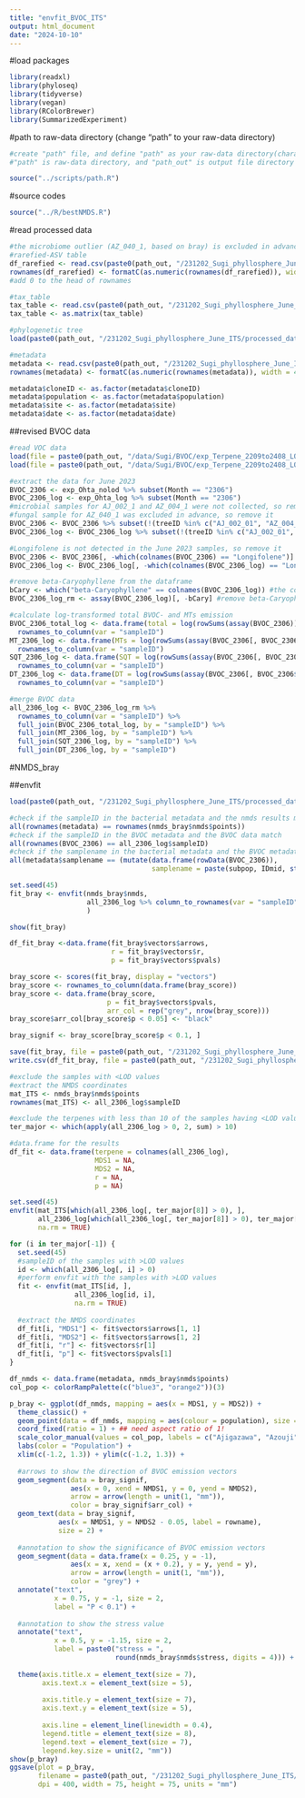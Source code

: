 ```yaml
---
title: "envfit_BVOC_ITS"
output: html_document
date: "2024-10-10"
---
```


#load packages

```r
library(readxl)
library(phyloseq)
library(tidyverse)
library(vegan)
library(RColorBrewer)
library(SummarizedExperiment)
```

#path to raw-data directory (change "path" to your raw-data directory)

```r
#create "path" file, and define "path" as your raw-data directory(character vector) in the file
#"path" is raw-data directory, and "path_out" is output file directory

source("../scripts/path.R")
```

#source codes

```r
source("../R/bestNMDS.R")
```

#read processed data

```r
#the microbiome outlier (AZ_040_1, based on bray) is excluded in advance
#rarefied-ASV table
df_rarefied <- read.csv(paste0(path_out, "/231202_Sugi_phyllosphere_June_ITS/processed_data/BVOC/df_rarefied_ITS_BVOC.csv"), row.names = 1)
rownames(df_rarefied) <- formatC(as.numeric(rownames(df_rarefied)), width = 4, flag = "0") 
#add 0 to the head of rownames

#tax_table
tax_table <- read.csv(paste0(path_out, "/231202_Sugi_phyllosphere_June_ITS/processed_data/tax_table2_ITS.csv"), row.names = 1)
tax_table <- as.matrix(tax_table)

#phylogenetic tree
load(paste0(path_out, "/231202_Sugi_phyllosphere_June_ITS/processed_data/trees.Rdata"))

#metadata
metadata <- read.csv(paste0(path_out, "/231202_Sugi_phyllosphere_June_ITS/processed_data/BVOC/metadata_ITS_BVOC.csv"), row.names = 1)
rownames(metadata) <- formatC(as.numeric(rownames(metadata)), width = 4, flag = "0")

metadata$cloneID <- as.factor(metadata$cloneID)
metadata$population <- as.factor(metadata$population)
metadata$site <- as.factor(metadata$site)
metadata$date <- as.factor(metadata$date)
```

##revised BVOC data

```r
#read VOC data
load(file = paste0(path_out, "/data/Sugi/BVOC/exp_Terpene_2209to2408_LODrev_nolod.Rdata"))
load(file = paste0(path_out, "/data/Sugi/BVOC/exp_Terpene_2209to2408_LODrev_log.Rdata"))

#extract the data for June 2023
BVOC_2306 <- exp_Ohta_nolod %>% subset(Month == "2306")
BVOC_2306_log <- exp_Ohta_log %>% subset(Month == "2306")
#microbial samples for AJ_002_1 and AZ_004_1 were not collected, so remove them
#fungal sample for AZ_040_1 was excluded in advance, so remove it
BVOC_2306 <- BVOC_2306 %>% subset(!(treeID %in% c("AJ_002_01", "AZ_004_01", "AZ_040_01")))
BVOC_2306_log <- BVOC_2306_log %>% subset(!(treeID %in% c("AJ_002_01", "AZ_004_01", "AZ_040_01")))

#Longifolene is not detected in the June 2023 samples, so remove it
BVOC_2306 <- BVOC_2306[, -which(colnames(BVOC_2306) == "Longifolene")]
BVOC_2306_log <- BVOC_2306_log[, -which(colnames(BVOC_2306_log) == "Longifolene")]

#remove beta-Caryophyllene from the dataframe
bCary <- which("beta-Caryophyllene" == colnames(BVOC_2306_log)) #the column number of beta-Caryophyllene
BVOC_2306_log_rm <- assay(BVOC_2306_log)[, -bCary] #remove beta-Caryophyllene
```

```r
#calculate log-transformed total BVOC- and MTs emission
BVOC_2306_total_log <- data.frame(total = log(rowSums(assay(BVOC_2306)), base = 10)) %>%
  rownames_to_column(var = "sampleID")
MT_2306_log <- data.frame(MTs = log(rowSums(assay(BVOC_2306[, BVOC_2306$mol_weight == "Mono"])) + 1, base = 10)) %>%
  rownames_to_column(var = "sampleID")
SQT_2306_log <- data.frame(SQT = log(rowSums(assay(BVOC_2306[, BVOC_2306$mol_weight == "Sesqui"])) + 1, base = 10)) %>%
  rownames_to_column(var = "sampleID")
DT_2306_log <- data.frame(DT = log(rowSums(assay(BVOC_2306[, BVOC_2306$mol_weight == "Di"])) + 1, base = 10)) %>%
  rownames_to_column(var = "sampleID")

#merge BVOC data
all_2306_log <- BVOC_2306_log_rm %>%
  rownames_to_column(var = "sampleID") %>%
  full_join(BVOC_2306_total_log, by = "sampleID") %>%
  full_join(MT_2306_log, by = "sampleID") %>%
  full_join(SQT_2306_log, by = "sampleID") %>%
  full_join(DT_2306_log, by = "sampleID")
```

#NMDS_bray

##envfit

```r
load(paste0(path_out, "/231202_Sugi_phyllosphere_June_ITS/processed_data/BVOC/NMDS_bray_ITS_BVOC2306.Rdata"))

#check if the sampleID in the bacterial metadata and the nmds results match
all(rownames(metadata) == rownames(nmds_bray$nmds$points))
#check if the sampleID in the BVOC metadata and the BVOC data match
all(rownames(BVOC_2306) == all_2306_log$sampleID)
#check if the samplename in the bacterial metadata and the BVOC metadata match
all(metadata$samplename == (mutate(data.frame(rowData(BVOC_2306)), 
                                   samplename = paste(subpop, IDmid, str_sub(cloneID, 2), sep = "_"))$samplename))
```

```r
set.seed(45)
fit_bray <- envfit(nmds_bray$nmds, 
                   all_2306_log %>% column_to_rownames(var = "sampleID"),
                   )

show(fit_bray)

df_fit_bray <-data.frame(fit_bray$vectors$arrows, 
                         r = fit_bray$vectors$r, 
                         p = fit_bray$vectors$pvals)

bray_score <- scores(fit_bray, display = "vectors")
bray_score <- rownames_to_column(data.frame(bray_score))
bray_score <- data.frame(bray_score, 
                        p = fit_bray$vectors$pvals, 
                        arr_col = rep("grey", nrow(bray_score)))
bray_score$arr_col[bray_score$p < 0.05] <- "black"

bray_signif <- bray_score[bray_score$p < 0.1, ]

save(fit_bray, file = paste0(path_out, "/231202_Sugi_phyllosphere_June_ITS/analysis/envfit_bray_BVOC_LODrev.Rdata"))
write.csv(df_fit_bray, file = paste0(path_out, "/231202_Sugi_phyllosphere_June_ITS/analysis/envfit_bray_BVOC_LODrev.csv"))
```

```r
#exclude the samples with <LOD values
#extract the NMDS coordinates
mat_ITS <- nmds_bray$nmds$points
rownames(mat_ITS) <- all_2306_log$sampleID

#exclude the terpenes with less than 10 of the samples having <LOD values
ter_major <- which(apply(all_2306_log > 0, 2, sum) > 10)

#data.frame for the results
df_fit <- data.frame(terpene = colnames(all_2306_log), 
                     MDS1 = NA, 
                     MDS2 = NA, 
                     r = NA, 
                     p = NA)
```

```r
set.seed(45)
envfit(mat_ITS[which(all_2306_log[, ter_major[8]] > 0), ], 
       all_2306_log[which(all_2306_log[, ter_major[8]] > 0), ter_major[8]], 
       na.rm = TRUE)
```

```r
for (i in ter_major[-1]) {
  set.seed(45)
  #sampleID of the samples with >LOD values
  id <- which(all_2306_log[, i] > 0)
  #perform envfit with the samples with >LOD values
  fit <- envfit(mat_ITS[id, ], 
                all_2306_log[id, i], 
                na.rm = TRUE)
  
  #extract the NMDS coordinates
  df_fit[i, "MDS1"] <- fit$vectors$arrows[1, 1]
  df_fit[i, "MDS2"] <- fit$vectors$arrows[1, 2]
  df_fit[i, "r"] <- fit$vectors$r[1]
  df_fit[i, "p"] <- fit$vectors$pvals[1]
}
```

```r
df_nmds <- data.frame(metadata, nmds_bray$nmds$points)
col_pop <- colorRampPalette(c("blue3", "orange2"))(3)

p_bray <- ggplot(df_nmds, mapping = aes(x = MDS1, y = MDS2)) +
  theme_classic() + 
  geom_point(data = df_nmds, mapping = aes(colour = population), size = 1) +
  coord_fixed(ratio = 1) + ## need aspect ratio of 1!
  scale_color_manual(values = col_pop, labels = c("Ajigazawa", "Azouji", "Yakushima")) +
  labs(color = "Population") +
  xlim(c(-1.2, 1.3)) + ylim(c(-1.2, 1.3)) +
  
  #arrows to show the direction of BVOC emission vectors
  geom_segment(data = bray_signif,
               aes(x = 0, xend = NMDS1, y = 0, yend = NMDS2),
               arrow = arrow(length = unit(1, "mm")), 
               color = bray_signif$arr_col) +
  geom_text(data = bray_signif,  
            aes(x = NMDS1, y = NMDS2 - 0.05, label = rowname), 
            size = 2) +
  
  #annotation to show the significance of BVOC emission vectors
  geom_segment(data = data.frame(x = 0.25, y = -1),
               aes(x = x, xend = (x + 0.2), y = y, yend = y),
               arrow = arrow(length = unit(1, "mm")), 
               color = "grey") +
  annotate("text", 
           x = 0.75, y = -1, size = 2, 
           label = "P < 0.1") +
  
  #annotation to show the stress value
  annotate("text", 
           x = 0.5, y = -1.15, size = 2, 
           label = paste0("stress = ", 
                          round(nmds_bray$nmds$stress, digits = 4))) +
  
  theme(axis.title.x = element_text(size = 7), 
        axis.text.x = element_text(size = 5), 
        
        axis.title.y = element_text(size = 7), 
        axis.text.y = element_text(size = 5), 
        
        axis.line = element_line(linewidth = 0.4), 
        legend.title = element_text(size = 8), 
        legend.text = element_text(size = 7), 
        legend.key.size = unit(2, "mm"))
show(p_bray)
ggsave(plot = p_bray, 
       filename = paste0(path_out, "/231202_Sugi_phyllosphere_June_ITS/figures/envfit_BVOC_log_LODrev.png"), 
       dpi = 400, width = 75, height = 75, units = "mm")
```
